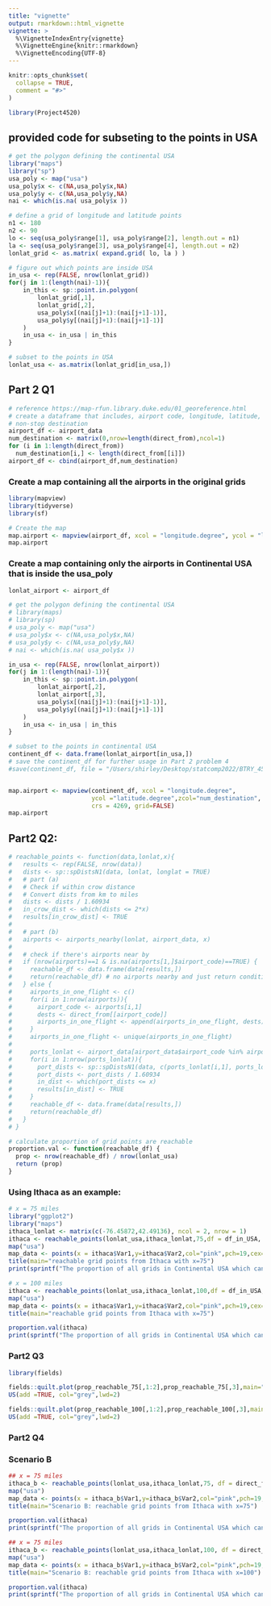 ```yaml
---
title: "vignette"
output: rmarkdown::html_vignette
vignette: >
  %\VignetteIndexEntry{vignette}
  %\VignetteEngine{knitr::rmarkdown}
  %\VignetteEncoding{UTF-8}
---
```


```r
knitr::opts_chunk$set(
  collapse = TRUE,
  comment = "#>"
)
```

```r
library(Project4520)
```

## provided code for subseting to the points in USA
```r
# get the polygon defining the continental USA
library("maps")
library("sp")
usa_poly <- map("usa")
usa_poly$x <- c(NA,usa_poly$x,NA)
usa_poly$y <- c(NA,usa_poly$y,NA)
nai <- which(is.na( usa_poly$x ))

# define a grid of longitude and latitude points
n1 <- 180
n2 <- 90
lo <- seq(usa_poly$range[1], usa_poly$range[2], length.out = n1)
la <- seq(usa_poly$range[3], usa_poly$range[4], length.out = n2)
lonlat_grid <- as.matrix( expand.grid( lo, la ) )

# figure out which points are inside USA
in_usa <- rep(FALSE, nrow(lonlat_grid))
for(j in 1:(length(nai)-1)){
    in_this <- sp::point.in.polygon(
        lonlat_grid[,1],
        lonlat_grid[,2],
        usa_poly$x[(nai[j]+1):(nai[j+1]-1)],
        usa_poly$y[(nai[j]+1):(nai[j+1]-1)]
    )
    in_usa <- in_usa | in_this
}

# subset to the points in USA
lonlat_usa <- as.matrix(lonlat_grid[in_usa,])
```

## Part 2 Q1
```r
# reference https://map-rfun.library.duke.edu/01_georeference.html
# create a dataframe that includes, airport code, longitude, latitude, and nunmber of 
# non-stop destination
airport_df <- airport_data
num_destination <- matrix(0,nrow=length(direct_from),ncol=1)
for (i in 1:length(direct_from))
  num_destination[i,] <- length(direct_from[[i]])
airport_df <- cbind(airport_df,num_destination)
```

### Create a map containing all the airports in the original grids
```r
library(mapview)
library(tidyverse)
library(sf)

# Create the map 
map.airport <- mapview(airport_df, xcol = "longitude.degree", ycol = "latitude.degree",zcol="num_destination",crs = 4269, grid = FALSE)
map.airport
```

### Create a map containing only the airports in Continental USA that is inside the usa_poly
```r
lonlat_airport <- airport_df

# get the polygon defining the continental USA
# library(maps)
# library(sp)
# usa_poly <- map("usa")
# usa_poly$x <- c(NA,usa_poly$x,NA)
# usa_poly$y <- c(NA,usa_poly$y,NA)
# nai <- which(is.na( usa_poly$x ))

in_usa <- rep(FALSE, nrow(lonlat_airport))
for(j in 1:(length(nai)-1)){
    in_this <- sp::point.in.polygon(
        lonlat_airport[,2],
        lonlat_airport[,3],
        usa_poly$x[(nai[j]+1):(nai[j+1]-1)],
        usa_poly$y[(nai[j]+1):(nai[j+1]-1)]
    )
    in_usa <- in_usa | in_this
}

# subset to the points in continental USA
continent_df <- data.frame(lonlat_airport[in_usa,])
# save the continent_df for further usage in Part 2 problem 4
#save(continent_df, file = "/Users/shirley/Desktop/statcomp2022/BTRY_4520/Project4520/data/continent_df.RData")


map.airport <- mapview(continent_df, xcol = "longitude.degree", 
                       ycol ="latitude.degree",zcol="num_destination",
                       crs = 4269, grid=FALSE)
map.airport
```

## Part2 Q2:
```r
# reachable_points <- function(data,lonlat,x){
#   results <- rep(FALSE, nrow(data))
#   dists <- sp::spDistsN1(data, lonlat, longlat = TRUE)
#   # part (a)
#   # Check if within crow distance
#   # Convert dists from km to miles
#   dists <- dists / 1.60934
#   in_crow_dist <- which(dists <= 2*x)
#   results[in_crow_dist] <- TRUE
#   
#   # part (b)
#   airports <- airports_nearby(lonlat, airport_data, x)
#   
#   # check if there's airports near by
#   if (nrow(airports)==1 & is.na(airports[1,]$airport_code)==TRUE) {
#     reachable_df <- data.frame(data[results,])
#     return(reachable_df) # no airports nearby and just return condition a
#   } else {
#     airports_in_one_flight <- c()
#     for(i in 1:nrow(airports)){
#       airport_code <- airports[i,1]
#       dests <- direct_from[[airport_code]]
#       airports_in_one_flight <- append(airports_in_one_flight, dests)
#     }
#     airports_in_one_flight <- unique(airports_in_one_flight)
#     
#     ports_lonlat <- airport_data[airport_data$airport_code %in% airports_in_one_flight, 2:3]
#     for(i in 1:nrow(ports_lonlat)){
#       port_dists <- sp::spDistsN1(data, c(ports_lonlat[i,1], ports_lonlat[i,2]), longlat = TRUE)
#       port_dists <- port_dists / 1.60934
#       in_dist <- which(port_dists <= x)
#       results[in_dist] <- TRUE
#     }
#     reachable_df <- data.frame(data[results,])
#     return(reachable_df)
#   }
# }
```

```r
# calculate proportion of grid points are reachable
proportion.val <- function(reachable_df) {
  prop <- nrow(reachable_df) / nrow(lonlat_usa)
  return (prop)
}
```

### Using Ithaca as an example:

```r
# x = 75 miles
library("ggplot2")
library("maps")
ithaca_lonlat <- matrix(c(-76.45872,42.49136), ncol = 2, nrow = 1)
ithaca <- reachable_points(lonlat_usa,ithaca_lonlat,75,df = df_in_USA, ad = continent_df[,1:3])
map("usa")
map_data <- points(x = ithaca$Var1,y=ithaca$Var2,col="pink",pch=19,cex=0.2)
title(main="reachable grid points from Ithaca with x=75")
print(sprintf("The proportion of all grids in Continental USA which can be reached from Ithaca when x = 75 miles is about %.5f",proportion.val(ithaca)))


```

```r
# x = 100 miles
ithaca <- reachable_points(lonlat_usa,ithaca_lonlat,100,df = df_in_USA, ad = continent_df[,1:3])
map("usa")
map_data <- points(x = ithaca$Var1,y=ithaca$Var2,col="pink",pch=19,cex=0.2)
title(main="reachable grid points from Ithaca with x=75")

proportion.val(ithaca)
print(sprintf("The proportion of all grids in Continental USA which can be reached from Ithaca when x = 100 miles is about %.5f",proportion.val(ithaca)))
```

### Part2 Q3
```r
library(fields)

fields::quilt.plot(prop_reachable_75[,1:2],prop_reachable_75[,3],main="proportion of reachable grid poins for x = 75")
US(add =TRUE, col="grey",lwd=2)

fields::quilt.plot(prop_reachable_100[,1:2],prop_reachable_100[,3],main="proportion of reachable grid poins for x = 100")
US(add =TRUE, col="grey",lwd=2)

```

### Part2 Q4

### Scenario B
```r
## x = 75 miles
ithaca_b <- reachable_points(lonlat_usa,ithaca_lonlat,75, df = direct_from_b, ad = continent_df[,1:3])
map("usa")
map_data <- points(x = ithaca_b$Var1,y=ithaca_b$Var2,col="pink",pch=19,cex=0.2)
title(main="Scenario B: reachable grid points from Ithaca with x=75")

proportion.val(ithaca)
print(sprintf("The proportion of all grids in Continental USA which can be reached from Ithaca when x = 75 miles is about %.5f",proportion.val(ithaca)))

## x = 75 miles
ithaca_b <- reachable_points(lonlat_usa,ithaca_lonlat,100, df = direct_from_b, ad = continent_df[,1:3])
map("usa")
map_data <- points(x = ithaca_b$Var1,y=ithaca_b$Var2,col="pink",pch=19,cex=0.2)
title(main="Scenario B: reachable grid points from Ithaca with x=100")

proportion.val(ithaca)
print(sprintf("The proportion of all grids in Continental USA which can be reached from Ithaca when x = 100 miles is about %.5f",proportion.val(ithaca)))
```

